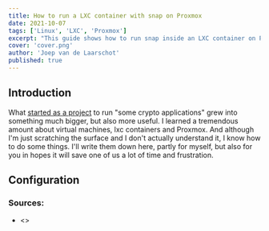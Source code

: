 ```yaml
---
title: How to run a LXC container with snap on Proxmox
date: 2021-10-07
tags: ['Linux', 'LXC', 'Proxmox']
excerpt: "This guide shows how to run snap inside an LXC container on Proxmox."
cover: 'cover.png'
author: 'Joep van de Laarschot'
published: true
---
```


## Introduction

What [started as a project](https://blog.joeplaa.com/building-a-proxmox-cluster/) to run "some crypto applications" grew into something much bigger, but also more useful. I learned a tremendous amount about virtual machines, lxc containers and Proxmox. And although I'm just scratching the surface and I don't actually understand it, I know how to do some things. I'll write them down here, partly for myself, but also for you in hopes it will save one of us a lot of time and frustration.

## Configuration

<Alert type='info'>
    <h3 class='mt-1'>Sources:</h3>

* <>

</Alert>